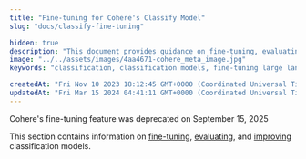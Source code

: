 ```yaml
---
title: "Fine-tuning for Cohere's Classify Model"
slug: "docs/classify-fine-tuning"

hidden: true
description: "This document provides guidance on fine-tuning, evaluating, and improving classification models."
image: "../../assets/images/4aa4671-cohere_meta_image.jpg"  
keywords: "classification, classification models, fine-tuning large language models"

createdAt: "Fri Nov 10 2023 18:12:45 GMT+0000 (Coordinated Universal Time)"
updatedAt: "Fri Mar 15 2024 04:41:11 GMT+0000 (Coordinated Universal Time)"
---
```

<Warning>
Cohere's fine-tuning feature was deprecated on September 15, 2025
</Warning>

This section contains information on [fine-tuning](/docs/classify-starting-the-training), [evaluating](/docs/classify-understanding-the-results), and [improving](/docs/classify-improving-the-results) classification models.
